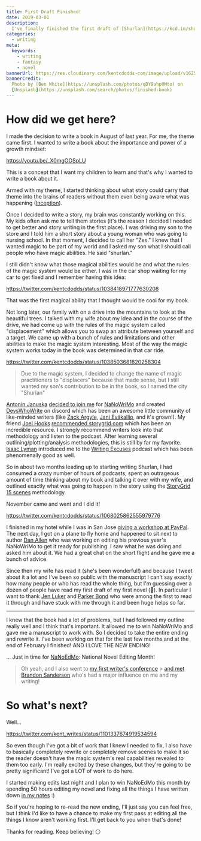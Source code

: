 ```yaml
---
title: First Draft Finished!
date: 2019-03-01
description:
  I've finally finished the first draft of [Shurlan](https://kcd.im/shurlan)
categories:
  - writing
meta:
  keywords:
    - writing
    - fantasy
    - novel
bannerUrl: https://res.cloudinary.com/kentcdodds-com/image/upload/v1625033585/kentcdodds.com/content/writing-blog/first-draft-finished/banner.jpg
bannerCredit:
  Photo by [Ben White](https://unsplash.com/photos/qDY9ahp0Mto) on
  [Unsplash](https://unsplash.com/search/photos/finished-book)
---
```


# How did we get here?

I made the decision to write a book in August of last year. For me, the theme
came first. I wanted to write a book about the importance and power of a growth
mindset:

https://youtu.be/_X0mgOOSpLU

This is a concept that I want my children to learn and that's why I wanted to
write a book about it.

Armed with my theme, I started thinking about what story could carry that theme
into the brains of readers without them even being aware what was happening
([Inception](https://youtu.be/d3A3-zSOBT4)).

Once I decided to write a story, my brain was constantly working on this. My
kids often ask me to tell them stories (it's the reason I decided I needed to
get better and story writing in the first place). I was driving my son to the
store and I told him a short story about a young woman who was going to nursing
school. In that moment, I decided to call her "Zes." I knew that I wanted magic
to be part of my world and I asked my son what I should call people who have
magic abilities. He said "shurlan."

I still didn't know what those magical abilities would be and what the rules of
the magic system would be either. I was in the car shop waiting for my car to
get fixed and I remember having this idea:

https://twitter.com/kentcdodds/status/1038418971777630208

That was the first magical ability that I thought would be cool for my book.

Not long later, our family with on a drive into the mountains to look at the
beautiful trees. I talked with my wife about my idea and in the course of the
drive, we had come up with the rules of the magic system called "displacement"
which allows you to swap an attribute between yourself and a target. We came up
with a bunch of rules and limitations and other abilities to make the magic
system interesting. Most of the way the magic system works today in the book was
determined in that car ride.

https://twitter.com/kentcdodds/status/1038503681820258304

> Due to the magic system, I decided to change the name of magic practitioners
> to "displacers" because that made sense, but I still wanted my son's
> contribution to be in the book, so I named the city "Shurlan"

[Antonin Januska](https://twitter.com/AntJanus)
[decided to join me](https://twitter.com/AntJanus/status/1045483125361364993)
for [NaNoWriMo](https://nanowrimo.org) and created
[DevsWhoWrite](https://kcd.im/dww) on discord which has been an awesome little
community of like-minded writers (like
[Zack Argyle](https://twitter.com/ZackArgyle),
[Jani Eväkallio](https://twitter.com/jevakallio), and it's grown!). My friend
[Joel Hooks](https://twitter.com/jhooks)
[recommended storygrid.com](https://twitter.com/jhooks/status/1038525738738016256)
which has been an incredible resource. I strongly recommend writers look into
that methodology and listen to the podcast. After learning several
outlining/plotting/analysis methodologies, this is still by far my favorite.
[Isaac Lyman](https://twitter.com/isaacandsuch) introduced me to the
[Writing Excuses](https://writingexcuses.com) podcast which has been
phenomenally good as well.

So in about two months leading up to starting writing Shurlan, I had consumed a
crazy number of hours of podcasts, spent an outrageous amount of time thinking
about my book and talking it over with my wife, and outlined exactly what was
going to happen in the story using the
[StoryGrid 15 scenes](https://storygrid.com/15-most-important-scenes)
methodology.

November came and went and I did it!

https://twitter.com/kentcdodds/status/1068025862555979776

I finished in my hotel while I was in San Jose
[giving a workshop at PayPal](https://youtu.be/xcZXS_VEJS0?list=PLV5CVI1eNcJgNqzNwcs4UKrlJdhfDjshf).
The next day, I got on a plane to fly home and happened to sit next to author
[Dan Allen](https://www.facebook.com/authordanallen) who was working on editing
his previous year's NaNoWriMo to get it ready for publishing. I saw what he was
doing and asked him about it. We had a great chat on the short flight and he
gave me a bunch of advice.

Since then my wife has read it (she's been wonderful!) and because I tweet about
it a lot and I've been so public with the manuscript I can't say exactly how
many people or who has read the whole thing, but I'm guessing over a dozen of
people have read my first draft of my first novel (😬). In particular I want to
thank [Jen Luker](https://twitter.com/knitcodemonkey) and
[Parker Bond](https://twitter.com/BondParkerBond) who were among the first to
read it through and have stuck with me through it and been huge helps so far.

---

I knew that the book had a lot of problems, but I had followed my outline really
well and I think that's important. It allowed me to win NaNoWriMo and gave me a
manuscript to work with. So I decided to take the entire ending and rewrite it.
I've been working on that for the last few months and at the end of February I
finished! AND I LOVE THE NEW ENDING!

... Just in time for [NaNoEdMo](https://www.nanoedmo.com): National Novel
Editing Month!

> Oh yeah, and I also went to
> [my first writer's conference](./first-conference-part-0) >
> [and met Brandon Sanderson](https://twitter.com/kent_writes/status/1096918174581157888)
> who's had a major influence on me and my writing!

# So what's next?

Well...

https://twitter.com/kent_writes/status/1101337674919534594

So even though I've got a bit of work that I knew I needed to fix, I also have
to basically completely rewrite or completely remove scenes to make it so the
reader doesn't have the magic system's real capabilities revealed to them too
early. I'm really excited by these changes, but they're going to be pretty
significant! I've got a LOT of work to do here.

I started making edits last night and I plan to win NaNoEdMo this month by
spending 50 hours editing my novel and fixing all the things I have written down
[in my notes](https://kcd.im/shurlan-notes) :)

So if you're hoping to re-read the new ending, I'll just say you can feel free,
but I think I'd like to have a chance to make my first pass at editing all the
things I know aren't working first. I'll get back to you when that's done!

Thanks for reading. Keep believing! ⚪

